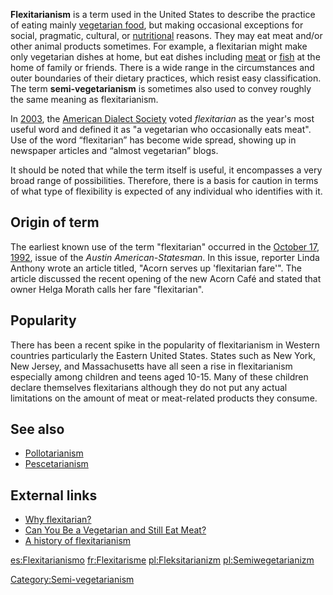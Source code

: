 {{Unreferenced|date=October 2007}}

'''Flexitarianism''' is a term used in the United States to describe the practice of eating mainly [[vegetarian food]], but making occasional exceptions for social, pragmatic, cultural, or [[nutrition]]al reasons. They may eat meat and/or other animal products sometimes. For example, a flexitarian might make only vegetarian dishes at home, but eat dishes including [[meat]] or [[fish]] at the home of family or friends.  There is a wide range in the circumstances and outer boundaries of their dietary practices, which resist easy classification. The term '''semi-vegetarianism''' is sometimes also used to convey roughly the same meaning as flexitarianism.

In [[2003]], the [[American Dialect Society]] voted ''flexitarian'' as the year's most useful word and defined it as "a vegetarian who occasionally eats meat". Use of the word “flexitarian” has become wide spread, showing up in newspaper articles and “almost vegetarian” blogs.

It should be noted that while the term itself is useful, it encompasses a very broad range of possibilities.  Therefore, there is a basis for caution in terms of what type of flexibility is expected of any individual who identifies with it.

==Origin of term==
The earliest known use of the term "flexitarian" occurred in the [[October 17]], [[1992]], issue of the ''Austin American-Statesman''. In this issue, reporter Linda Anthony wrote an article titled, "Acorn serves up 'flexitarian fare'". The article discussed the recent opening of the new Acorn Café and stated that owner Helga Morath calls her fare "flexitarian".


== Popularity ==
There has been a recent spike in the popularity of flexitarianism in Western countries particularly the Eastern United States. States such as New York, New Jersey, and Massachusetts have all seen a rise in flexitarianism especially among children and teens aged 10-15. Many of these children declare themselves flexitarians although they do not put any actual limitations on the amount of meat or meat-related products they consume.

==See also==
* [[Pollotarianism]]
* [[Pescetarianism]]

==External links==
* [http://vegetarian.about.com/od/glossary/g/Flexitarian.htm Why flexitarian?]
* [http://www.medicinenet.com/script/main/art.asp?articlekey=52501 Can You Be a Vegetarian and Still Eat Meat?]
* [http://almostvegetarian.blogspot.com/2007/04/flexitarians-unite.html A history of flexitarianism]

[[Category:Semi-vegetarianism]]
[[es:Flexitarianismo]]
[[fr:Flexitarisme]]
[[pl:Fleksitarianizm]]
[[pl:Semiwegetarianizm]]

{{food-stub}}